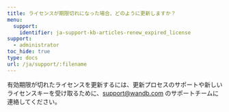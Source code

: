 ---
title: ライセンスが期限切れになった場合、どのように更新しますか？
menu:
  support:
    identifier: ja-support-kb-articles-renew_expired_license
support:
  - administrator
toc_hide: true
type: docs
url: /ja/support/:filename
---
有効期限が切れたライセンスを更新するには、更新プロセスのサポートや新しいライセンスキーを受け取るために、support@wandb.com のサポートチームに連絡してください。